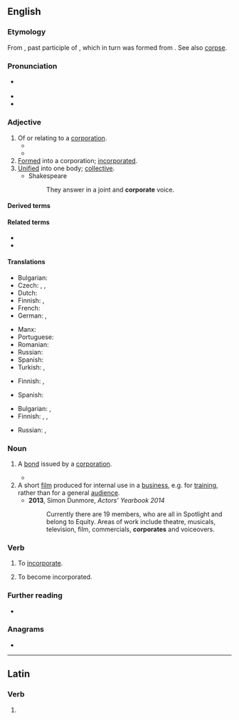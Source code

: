 ==English==

===Etymology===
From {{etyl|la|en}} {{m|la|corporatus}}, past participle of {{m|la|corporare||to make into a body}}, which in turn was formed from {{m|la|corpus||body}}. See also [[corpse]].

===Pronunciation===
* {{a|UK}} {{IPA|ˈkɔːp(ə)ɹət|lang=en}}
* {{hyphenation|cor|por|ate|lang=en}}
* {{audio|en-uk-corporate.ogg|Audio (UK)|lang=en}}

===Adjective===
{{en-adj}}

# Of or relating to a [[corporation]].
#* {{quote-book|year=2006|author=[[w:Edwin Black|Edwin Black]]
|title=Internal Combustion
|chapter=1|url=http://openlibrary.org/works/OL4103950W
|passage=But electric vehicles and the batteries that made them run became ensnared in '''corporate''' scandals, fraud, and monopolistic corruption that shook the confidence of the nation and inspired automotive upstarts.}}
#* {{quote-magazine|date=2013-06-14|author={{w|Jonathan Freedland}}
|volume=189|issue=1|page=18|magazine={{w|The Guardian Weekly}}
|title=[http://www.guardian.co.uk/commentisfree/2013/jun/07/obama-apple-google-facebook-tainted-prism Obama's once hip brand is now tainted]
|passage=Where we once sent love letters in a sealed envelope, or stuck photographs of our children in a family album, now such private material is despatched to servers and clouds operated by people we don't know and will never meet. Perhaps we assume that our name, address and search preferences will be viewed by some unseen pair of '''corporate''' eyes, probably not human, and don't mind that much.}}
# [[formed|Formed]] into a corporation; [[incorporated]].
# [[unified|Unified]] into one body; [[collective]].
#* Shakespeare
#*: They answer in a joint and '''corporate''' voice.

====Derived terms====
{{der3|lang=en|title=Terms derived from ''corporate''|[[corporate anorexia]]|[[corporate censorship]]|[[corporate executive]]|[[corporate firewall]]|[[corporate image]]|[[corporate income tax]]|[[corporate ladder]]|[[corporate monster]]|[[corporate nationalism]]|[[corporate officer]]|[[corporate seal]]|[[corporate tax]]|[[corporate veil]]|[[corporate welfare bum]]|[[corporately]]}}

====Related terms====
* {{l|en|corpse}}
* {{l|en|corporation}}

====Translations====
{{trans-top|of, or relating to a corporation}}
* Bulgarian: {{t|bg|корпоративен|sc=Cyrl}}
* Czech: {{t|cs|korporátní}}, {{t|cs|podnikový}}, {{t|cs|firemní}}
* Dutch: {{t|nl|bedrijfs-}}
* Finnish: {{t+|fi|yhtiö|alt=yhtiö-}}, {{t+|fi|yritys|alt=yritys-}}
* French: {{t+|fr|corporatif}}
* German: {{t|de|Firmen-}}, {{t|de|Unternehmens-}}
{{trans-mid}}
* Manx: {{t|gv|cochorpagh}}
* Portuguese: {{t+|pt|corporativo}}
* Romanian: {{t+|ro|corporatist}}
* Russian: {{t+|ru|корпорати́вный}}
* Spanish: {{t|es|corporativo}}
* Turkish: {{t+|tr|kurumsal}}, {{t+|tr|tüzel}}
{{trans-bottom}}

{{trans-top|formed into a corporation; incorporated}}
* Finnish: {{t|fi|yhtiömuotoinen}}, {{t|fi|yhtiöitetty}}
{{trans-mid}}
* Spanish: {{t+|es|incorporado}}
{{trans-bottom}}

{{trans-top|unified into one body; collective}}
* Bulgarian: {{t+|bg|общ|sc=Cyrl}}, {{t+|bg|колективен|sc=Cyrl}}
* Finnish: {{t+|fi|yhdistetty}}, {{t+|fi|yhteinen}}, {{t|fi|yhteis-}}
{{trans-mid}}
* Russian: {{t+|ru|о́бщий}}, {{t+|ru|коллекти́вный}}
{{trans-bottom}}

===Noun===
{{en-noun}}

# {{lb|en|finance}} A [[bond]] issued by a [[corporation]].
#* {{quote-journal|2009|January 11|Robert D. Hershey Jr.|Look Past 2008 Stars for Gains in Bonds|New York Times|url=
|passage=So-called junk '''corporates''' and emerging-market debt remain generally out of favor.}}
# A short [[film]] produced for internal use in a [[business]], e.g. for [[training]], rather than for a general [[audience]].
#* '''2013''', Simon Dunmore, ''Actors' Yearbook 2014''
#*: Currently there are 19 members, who are all in Spotlight and belong to Equity. Areas of work include theatre, musicals, television, film, commercials, '''corporates''' and voiceovers.

===Verb===
{{en-verb|corporat}}

# {{lb|en|obsolete|transitive}} To [[incorporate]].
#: {{rfquotek|Stow}}
# {{lb|en|obsolete|intransitive}} To become incorporated.

===Further reading===
* {{R:OneLook}}

===Anagrams===
* {{anagrams|en|proto-race}}

----

==Latin==

===Verb===
{{la-verb-form|corporāte}}

# {{inflection of|corporō||2|p|pres|actv|impr|lang=la}}